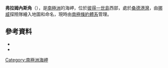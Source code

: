 {{coord|68|47|S|90|42|W|source:GNIS|display=title}}

'''弗拉姆內斯角'''（{{lang-nn|Framnæsodden}}），是[[南極洲|南極洲]]的海岬，位於[[彼得一世島|彼得一世島]]西部，處於[[桑德港灣|桑德港灣]]，由[[挪威|挪威]]探險隊繪入地圖和命名，現時由[[南極條約體系|南極條約體系]]管理。

==參考資料==
*{{cite gnis | type = antarid | id = 5226| name = Framnes Head | accessdate = 2012-04-05}}
*{{usgs-gazetteer|id=5226}}

{{Antarctica-geo-stub}}
[[Category:南極洲海岬|Category:南極洲海岬]]
